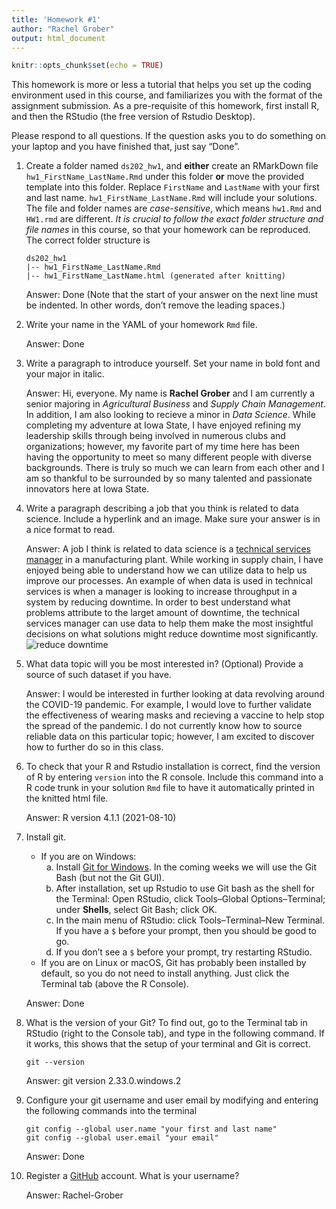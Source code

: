 ```yaml
---
title: 'Homework #1'
author: "Rachel Grober"
output: html_document
---
```


```r
knitr::opts_chunk$set(echo = TRUE)
```

This homework is more or less a tutorial that helps you set up the coding environment used in this course, and familiarizes you with the format of the assignment submission. 
As a pre-requisite of this homework, first install R, and then the RStudio (the free version of Rstudio Desktop). 

Please respond to all questions. If the question asks you to do something on your laptop and you have finished that, just say "Done". 

1. Create a folder named `ds202_hw1`, and **either** create an RMarkDown file `hw1_FirstName_LastName.Rmd` under this folder **or** move the provided template into this folder. 
Replace `FirstName` and `LastName` with your first and last name. 
`hw1_FirstName_LastName.Rmd` will include your solutions. The file and folder names are *case-sensitive*, which means `hw1.Rmd` and `HW1.rmd` are different. *It is crucial to follow the exact folder structure and file names* in this course, so that your homework can be reproduced. The correct folder structure is

    ```
    ds202_hw1
    |-- hw1_FirstName_LastName.Rmd
    |-- hw1_FirstName_LastName.html (generated after knitting)
    ```
    
    Answer: Done (Note that the start of your answer on the next line must be indented. In other words, don't remove the leading spaces.)

2. Write your name in the YAML of your homework `Rmd` file.

    Answer: Done

3. Write a paragraph to introduce yourself. Set your name in bold font and your major in italic. 

    Answer: Hi, everyone. My name is **Rachel Grober** and I am currently a senior majoring in *Agricultural Business* and *Supply Chain Management*. In addition, I am also looking to recieve a minor in *Data Science*. While completing my adventure at Iowa State, I have enjoyed refining my leadership skills through being involved in numerous clubs and organizations; however, my favorite part of my time here has been having the opportunity to meet so many different people with diverse backgrounds. There is truly so much we can learn from each other and I am so thankful to be surrounded by so many talented and passionate innovators here at Iowa State.
  
4. Write a paragraph describing a job that you think is related to data science. Include a hyperlink and an image. Make sure your answer is in a nice format to read. 

    Answer: A job I think is related to data science is a <a href="https://jobdescriptionandresumeexamples.com/technical-service-manager-job-description-example/#:~:text=Technical%20service%20manager%20directs%20staff%20responsible%20for%20the,support%20experts%20to%20ensure%20company%2Fclient%20targets%20are%20met."> technical services manager</a> in a manufacturing plant. While working in supply chain, I have enjoyed being able to understand how we can utilize data to help us improve our processes. An example of when data is used in technical services is when a manager is looking to increase throughput in a system by reducing downtime. In order to best understand what problems attribute to the larget amount of downtime, the technical services manager can use data to help them make the most insightful decisions on what solutions might reduce downtime most significantly.![reduce downtime](C:\Users\16412\OneDrive\Desktop\ds202hw1\Reduce Downtime.jpeg)
  
5. What data topic will you be most interested in? (Optional) Provide a source of such dataset if you have.

    Answer: I would be interested in further looking at data revolving around the COVID-19 pandemic. For example, I would love to further validate the effectiveness of wearing masks and recieving a vaccine to help stop the spread of the pandemic. I do not currently know how to source reliable data on this particular topic; however, I am excited to discover how to further do so in this class.
  
6. To check that your R and Rstudio installation is correct, find the version of R by entering `version` into the R console. Include this command into a R code trunk in your solution `Rmd` file to have it automatically printed in the knitted html file.

    Answer: R version 4.1.1 (2021-08-10)
  
7. Install git. 
    - If you are on Windows: 
        a. Install [Git for Windows](https://gitforwindows.org/). In the coming weeks we will use the Git Bash (but not the Git GUI). 
        b. After installation, set up Rstudio to use Git bash as the shell for the Terminal: Open RStudio, click Tools--Global Options--Terminal; under **Shells**, select Git Bash; click OK. 
        c. In the main menu of RStudio: click Tools--Terminal--New Terminal. If you have a `$` before your prompt, then you should be good to go.
        d. If you don't see a `$` before your prompt, try restarting RStudio.
    - If you are on Linux or macOS, Git has probably been installed by default, so you do not need to install anything. Just click the Terminal tab (above the R Console).

    Answer: Done
  
8. What is the version of your Git? To find out, go to the Terminal tab in RStudio (right to the Console tab), and type in the following command. If it works, this shows that the setup of your terminal and Git is correct. 
<!-- Then explore the bash command line and Git. -->

    ```
    git --version
    ```

    Answer: git version 2.33.0.windows.2
  
9. Configure your git username and user email by modifying and entering the following commands into the terminal

    ```
    git config --global user.name "your first and last name"
    git config --global user.email "your email"
    ```

    Answer: Done
  

10. Register a [GitHub](https://www.github.com) account. What is your username?

    Answer: Rachel-Grober
